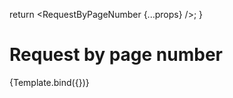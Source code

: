 


<Meta
  title="react-select-async-paginate/RequestByPageNumber"
  component={AsyncPaginate}
  argTypes={argTypes}
/>

  return <RequestByPageNumber {...props} />;
}

# Request by page number

<Story name="RequestByPageNumber">
  {Template.bind({})}
</Story>
